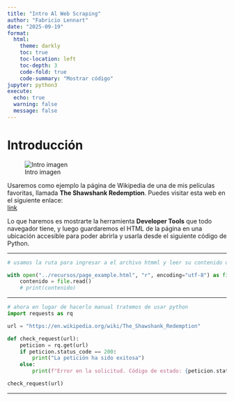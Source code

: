 ```yaml
---
title: "Intro Al Web Scraping"
author: "Fabricio Lennart"
date: "2025-09-19"
format:
  html:
    theme: darkly
    toc: true
    toc-location: left
    toc-depth: 3
    code-fold: true
    code-summary: "Mostrar código"
jupyter: python3
execute:
  echo: true
  warning: false
  message: false
---
```


# Introducción

![Intro imagen](https://miro.medium.com/v2/resize:fit:1400/1*2zExOfBxyASKFouvydj9Yw.jpeg)


Usaremos como ejemplo la página de Wikipedia de una de mis películas favoritas, llamada **The Shawshank Redemption**. Puedes visitar esta web en el siguiente enlace:  
[link](https://en.wikipedia.org/wiki/The_Shawshank_Redemption)

Lo que haremos es mostrarte la herramienta **Developer Tools** que todo navegador tiene, y luego guardaremos el HTML de la página en una ubicación accesible para poder abrirla y usarla desde el siguiente código de Python.


---


```python
# usamos la ruta para ingresar a el archivo htmml y leer su contenido desde python

with open("../recursos/page_example.html", "r", encoding="utf-8") as file:
    contenido = file.read()
    # print(contenido)

```

---

```python
# ahora en lugar de hacerlo manual tratemos de usar python
import requests as rq

url = "https://en.wikipedia.org/wiki/The_Shawshank_Redemption"

def check_request(url):
    peticion = rq.get(url)
    if peticion.status_code == 200:
        print("La petición ha sido exitosa")
    else:
        print(f"Error en la solicitud. Código de estado: {peticion.status_code}")

check_request(url)

```


---

